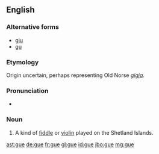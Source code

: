 {{also|gué|güe}}
==English==

===Alternative forms===
* [[gju]]
* [[gu]]

===Etymology===
Origin uncertain, perhaps representing Old Norse ''[[gígja]]''.

===Pronunciation===
* {{IPA|/ɡjuː/}}

===Noun===
{{en-noun}}

# {{context|Shetland}} A kind of [[fiddle]] or [[violin]] played on the Shetland Islands.

[[ast:gue]]
[[de:gue]]
[[fr:gue]]
[[gl:gue]]
[[id:gue]]
[[jbo:gue]]
[[mg:gue]]